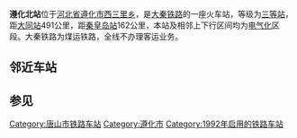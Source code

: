 {{Infobox China railway station
|车站名称 = 遵化北站
|车站位置 = [[河北省|河北省]][[唐山市|唐山市]][[遵化市|遵化市]][[西三里乡|西三里乡]]
|code = 13772<ref>{{cite book|author=铁道部电子计算技术中心, 铁道部运输局|title=铁路车站站名代码表：TMIS使用|publisher=中国铁道出版社|location=北京|year=1998|isbn=9787113030995|pages=13}}</ref>
|commercial_code = ZBV
|归属 = [[太原铁路局|太原铁路局]]
|线路 = [[大秦铁路|大秦铁路]]
|车站等级 = [[三等站_(中国)|三等站]]
}}
'''遵化北站'''位于[[河北省|河北省]][[遵化市|遵化市]][[西三里乡|西三里乡]]，是[[大秦铁路|大秦铁路]]的一座火车站，等级为[[三等站_(中国)|三等站]]，距[[大同站|大同站]]491公里，距[[秦皇岛站|秦皇岛站]]162公里，本站及相邻上下行区间均为[[电气化|电气化]]区段。大秦铁路为煤运铁路，全线不办理客运业务。

==邻近车站==
{{Start rail box|[[中国铁路|中国铁路]]}}
{{s-inop| [[平安城站|平安城站]]|{{站|大同}}方向}}
{{s-line|[[大秦铁路|大秦铁路]]}}
{{s-inop|[[迁西站|迁西站]]|{{站|柳村南}}方向}}
{{End box}}
==参见==

{{大秦铁路}}

[[Category:唐山市铁路车站|Category:唐山市铁路车站]]
[[Category:遵化市|Category:遵化市]]
[[Category:1992年启用的铁路车站|Category:1992年启用的铁路车站]]